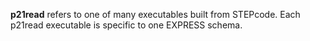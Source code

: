 '''p21read''' refers to one of many executables built from STEPcode. Each p21read executable is specific to one EXPRESS schema.